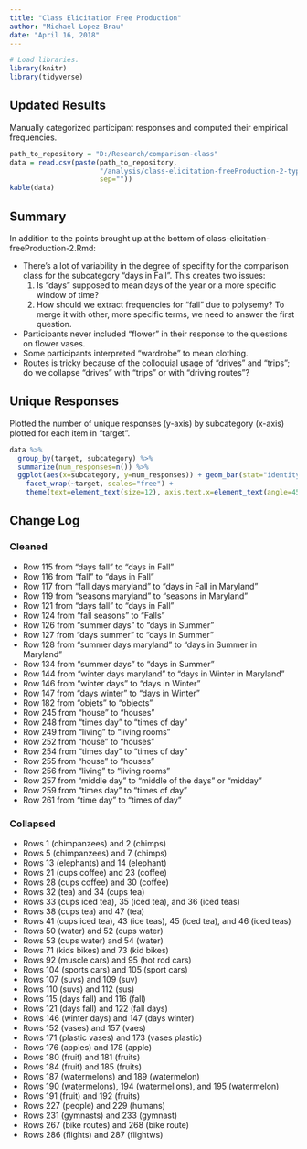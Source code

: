 ---
title: "Class Elicitation Free Production"
author: "Michael Lopez-Brau"
date: "April 16, 2018"
---

```{r echo=FALSE, message=FALSE, warning=FALSE}
# Load libraries.
library(knitr)
library(tidyverse)
```

## Updated Results

Manually categorized participant responses and computed their empirical frequencies.

```{r echo=FALSE}
path_to_repository = "D:/Research/comparison-class"
data = read.csv(paste(path_to_repository, 
                      "/analysis/class-elicitation-freeProduction-2-types-frequencies.csv",
                      sep=""))
kable(data)
```

## Summary

In addition to the points brought up at the bottom of class-elicitation-freeProduction-2.Rmd:

- There's a lot of variability in the degree of specifity for the comparison class for the subcategory "days in Fall". This creates two issues:
    1. Is "days" supposed to mean days of the year or a more specific window of time?
    2. How should we extract frequencies for "fall" due to polysemy? To merge it with other, more specific terms, we need to answer the first question.
- Participants never included "flower" in their response to the questions on flower vases.
- Some participants interpreted "wardrobe" to mean clothing.
- Routes is tricky because of the colloquial usage of "drives" and "trips"; do we collapse "drives" with "trips" or with "driving routes"?

## Unique Responses

Plotted the number of unique responses (y-axis) by subcategory (x-axis) plotted for each item in "target".

```{r echo=FALSE, fig.height=16, fig.width=10}
data %>%
  group_by(target, subcategory) %>%
  summarize(num_responses=n()) %>%
  ggplot(aes(x=subcategory, y=num_responses)) + geom_bar(stat="identity") + 
    facet_wrap(~target, scales="free") + 
    theme(text=element_text(size=12), axis.text.x=element_text(angle=45, hjust=1.0, vjust=1.0))
```

## Change Log

### Cleaned

- Row 115 from "days fall" to "days in Fall"
- Row 116 from "fall" to "days in Fall"
- Row 117 from "fall days maryland" to "days in Fall in Maryland"
- Row 119 from "seasons maryland" to "seasons in Maryland"
- Row 121 from "days fall" to "days in Fall"
- Row 124 from "fall seasons" to "Falls"
- Row 126 from "summer days" to "days in Summer"
- Row 127 from "days summer" to "days in Summer"
- Row 128 from "summer days maryland" to "days in Summer in Maryland"
- Row 134 from "summer days" to "days in Summer"
- Row 144 from "winter days maryland" to "days in Winter in Maryland"
- Row 146 from "winter days" to "days in Winter"
- Row 147 from "days winter" to "days in Winter"
- Row 182 from "objets" to "objects" 
- Row 245 from "house" to "houses"
- Row 248 from "times day" to "times of day"
- Row 249 from "living" to "living rooms"
- Row 252 from "house" to "houses"
- Row 254 from "times day" to "times of day"
- Row 255 from "house" to "houses"
- Row 256 from "living" to "living rooms"
- Row 257 from "middle day" to "middle of the days" or "midday"
- Row 259 from "times day" to "times of day"
- Row 261 from "time day" to "times of day"

### Collapsed

- Rows 1 (chimpanzees) and 2 (chimps)
- Rows 5 (chimpanzees) and 7 (chimps)
- Rows 13 (elephants) and 14 (elephant)
- Rows 21 (cups coffee) and 23 (coffee)
- Rows 28 (cups coffee) and 30 (coffee)
- Rows 32 (tea) and 34 (cups tea)
- Rows 33 (cups iced tea), 35 (iced tea), and 36 (iced teas)
- Rows 38 (cups tea) and 47 (tea)
- Rows 41 (cups iced tea), 43 (ice teas), 45 (iced tea), and 46 (iced teas)
- Rows 50 (water) and 52 (cups water)
- Rows 53 (cups water) and 54 (water)
- Rows 71 (kids bikes) and 73 (kid bikes)
- Rows 92 (muscle cars) and 95 (hot rod cars)
- Rows 104 (sports cars) and 105 (sport cars)
- Rows 107 (suvs) and 109 (suv)
- Rows 110 (suvs) and 112 (sus)
- Rows 115 (days fall) and 116 (fall)
- Rows 121 (days fall) and 122 (fall days)
- Rows 146 (winter days) and 147 (days winter)
- Rows 152 (vases) and 157 (vaes)
- Rows 171 (plastic vases) and 173 (vases plastic)
- Rows 176 (apples) and 178 (apple)
- Rows 180 (fruit) and 181 (fruits)
- Rows 184 (fruit) and 185 (fruits)
- Rows 187 (watermelons) and 189 (watermelon)
- Rows 190 (watermelons), 194 (watermellons), and 195 (watermelon)
- Rows 191 (fruit) and 192 (fruits)
- Rows 227 (people) and 229 (humans)
- Rows 231 (gymnasts) and 233 (gymnast)
- Rows 267 (bike routes) and 268 (bike route)
- Rows 286 (flights) and 287 (flightws)

